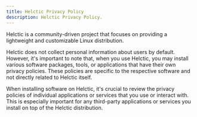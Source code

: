 ```yaml
---
title: Helctic Privacy Policy
description: Helctic Privacy Policy.
---
```


Helctic is a community-driven project that focuses on providing a lightweight and customizable Linux distribution.

Helctic does not collect personal information about users by default. However, it's important to note that, when you use Helctic, you may install various software packages, tools, or applications that have their own privacy policies. These policies are specific to the respective software and not directly related to Helctic itself.

When installing software on Helctic, it's crucial to review the privacy policies of individual applications or services that you use or interact with. This is especially important for any third-party applications or services you install on top of the Helctic distribution.

<ImageComponent />
